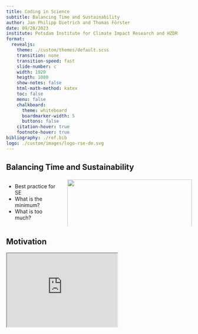 ```yaml
---
title: Coding in Science
subtitle: Balancing Time and Sustainability
author: Jan Philipp Dietrich and Thomas Förster
date: 09/28/2023
institute: Potsdam Institute for Climate Impact Research and HZDR
format:
  revealjs:
    theme: ./custom/themes/default.scss
    transition: none
    transition-speed: fast
    slide-number: c
    width: 1920
    heigth: 1080
    show-notes: false
    html-math-method: katex
    toc: false
    menu: false
    chalkboard:
      theme: whiteboard
      boardmarker-width: 5
      buttons: false
    citation-hover: true
    footnote-hover: true
bibliography: ./ref.bib
logo: ./custom/images/logo-rse-de.svg
---
```


## Balancing Time and Sustainability 

:::::: columns

<!---- column ---->
::: {.column width=30%}
- Best practice for SE
- What is the minimum?
- What is too much?

:::

<!---- column ---->
::: {.column width=70%}

<p style="margin-top:-3%;"/>
<center>
![](images/summary.svg){width=100%}
</center>
:::
::::::

## Motivation

<iframe
  id="inlineFrameExample"
  title="Inline Frame Example"
  width="300"
  height="200"
  src="https://www.openstreetmap.org/export/embed.html?bbox=-0.004017949104309083%2C51.47612752641776%2C0.00030577182769775396%2C51.478569861898606&layer=mapnik"
>
</iframe>



